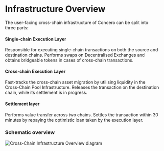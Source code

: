# Infrastructure Overview
The user-facing cross-chain infrastructure of Concero can be split into three parts:

#### Single-chain Execution Layer
Responsible for executing single-chain transactions on both the source and destination chains. Performs swaps on Decentralised Exchanges and obtains bridgeable tokens in cases of cross-chain transactions.

#### Cross-chain Execution Layer
Fast-tracks the cross-chain asset migration by utilising liquidity in the Cross-Chain Pool Infrastructure. Releases the transaction on the destination chain, while its settlement is in progress.

#### Settlement layer
Performs value transfer across two chains. Settles the transaction within 30 minutes by repaying the optimistic loan taken by the execution layer.

### Schematic overview
![Cross-Chain Infrastructure Overview diagram](/cross-chain-infrastructure-overview.jpg)
